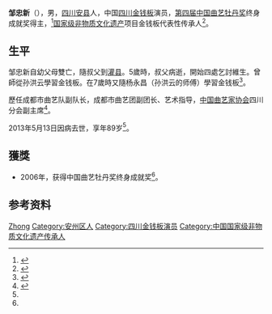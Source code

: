 {{Infobox person
| 姓名     = 邹忠新
| 圖像     = 
| 圖像說明 = 
| 出生名   = 
| 出生日期 = 1924年
| 出生地點 = 
| 逝世日期 = {{Death date and age|2013|5|13|1924}}
| 逝世地點 = 
| 國籍     = {{PRC}}
| 職業     = 
| 活躍時期 = 
| 知名作品 = 
| 獲獎       = [[中国曲艺牡丹奖|中国曲艺牡丹奖]]终身成就奖<small>（2006年）</small>
}}
'''邹忠新'''（{{bd|1924年||2013年|5月13日|catIdx=Zou}}），男，[[四川|四川]][[安县|安县]]人，中国[[四川金钱板|四川金钱板]]演员，[[第四届中国曲艺牡丹奖|第四届中国曲艺牡丹奖]]终身成就奖得主，<ref>{{Cite book|title=中国当代文化艺术名人大辞典|author=刘波主编|publisher=国际文化出版公司|year=1993|isbn=9787800493898|location=北京|pages=}}</ref>[[国家级非物质文化遗产|国家级非物质文化遗产]]项目金钱板代表性传承人<ref>{{cite web |title=邹忠新 |url=http://www.ihchina.cn/ccr_detail/2414 |website=中国非物质文化遗产网 |accessdate=2021-01-10 |archive-date=2021-01-12 |archive-url=https://web.archive.org/web/20210112070125/http://www.ihchina.cn/ccr_detail/2414 |dead-url=no }}</ref>。

==生平==
邹忠新自幼父母雙亡，隨叔父到[[灌县|灌县]]。5歲時，叔父病逝，開始四處乞討維生。曾師從孙洪云學習金钱板。在7歲時又隨杨永昌（孙洪云的师傅）學習金钱板<ref>{{cite news |author1=徐建成 |title=邹忠新含石练功的故事 |url=http://wanxiabao.cn/spring/2019102508.html |accessdate=2021-01-10 |work=晚霞报 |date=2019-10-25 |archive-date=2021-01-13 |archive-url=https://web.archive.org/web/20210113001238/http://wanxiabao.cn/spring/2019102508.html |dead-url=no }}</ref>。

歷任成都市曲艺队副队长，成都市曲艺团副团长、艺术指导，[[中国曲艺家协会|中国曲艺家协会]]四川分会副主席<ref name=":0">{{cite news |title=著名金钱板表演艺术家邹忠新逝世 |url=https://epaper.scdaily.cn/shtml/scrb/20130514/21666.shtml |accessdate=2021-01-10 |work=四川日报 |date=2013-05-14 |archive-date=2021-01-12 |archive-url=https://web.archive.org/web/20210112055621/https://epaper.scdaily.cn/shtml/scrb/20130514/21666.shtml |dead-url=no }}</ref>。

2013年5月13日因病去世，享年89岁<ref name=":0" />。

==獲獎==
* 2006年，获得中国曲艺牡丹奖终身成就奖<ref name=":0" />。

== 参考资料 ==
{{reflist}}

{{中国人物小作品}}

{{Authority control}}
{{DEFAULTSORT:Zou邹}}
[[Category:邹姓|Zhong]]
[[Category:安州区人|Category:安州区人]]
[[Category:四川金钱板演员|Category:四川金钱板演员]]
[[Category:中国国家级非物质文化遗产传承人|Category:中国国家级非物质文化遗产传承人]]